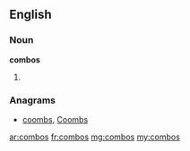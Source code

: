 ==English==

===Noun===
'''combos'''

# {{plural of|combo}}

===Anagrams===
* [[coombs#English|coombs]], [[Coombs#English|Coombs]]

[[ar:combos]]
[[fr:combos]]
[[mg:combos]]
[[my:combos]]